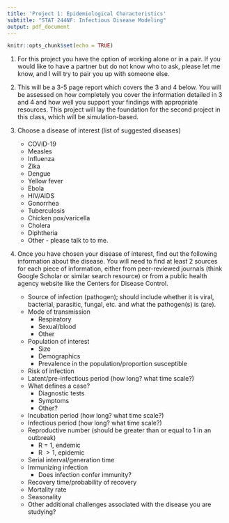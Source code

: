 ---
title: 'Project 1: Epidemiological Characteristics'
subtitle: "STAT 244NF: Infectious Disease Modeling"
output: pdf_document
---

```{r setup, include=FALSE}
knitr::opts_chunk$set(echo = TRUE)
```

1. For this project you have the option of working alone or in a pair. If you would like to have a partner but do not know who to ask, please let me know, and I will try to pair you up with someone else.

2. This will be a 3-5 page report which covers the 3 and 4 below. You will be assessed on how completely you cover the information detailed in 3 and 4 and how well you support your findings with appropriate resources. This project will lay the foundation for the second project in this class, which will be simulation-based. 

3. Choose a disease of interest (list of suggested diseases)
    - COVID-19
    - Measles
    - Influenza
    - Zika
    - Dengue
    - Yellow fever
    - Ebola
    - HIV/AIDS
    - Gonorrhea 
    - Tuberculosis 
    - Chicken pox/varicella
    - Cholera
    - Diphtheria 
    - Other - please talk to to me.

4. Once you have chosen your disease of interest, find out the following information about the disease. You will need to find at least 2 sources for each piece of information, either from peer-reviewed journals (think Google Scholar or similar search resource) or from a public health agency website like the Centers for Disease Control.

    - Source of infection (pathogen); should include whether it is viral, bacterial, parasitic, fungal, etc. and what the pathogen(s) is (are).
    - Mode of transmission
      - Respiratory
      - Sexual/blood
      - Other
    - Population of interest
      - Size
      - Demographics
      - Prevalence in the population/proportion susceptible
    - Risk of infection
    - Latent/pre-infectious period (how long? what time scale?)
    - What defines a case?
      - Diagnostic tests
      - Symptoms
      - Other?
    - Incubation period (how long? what time scale?)
    - Infectious period (how long? what time scale?)
    - Reproductive number (should be greater than or equal to 1 in an outbreak)
      - R = 1, endemic
      - R $> 1$, epidemic
    - Serial interval/generation time
    - Immunizing infection
      - Does infection confer immunity?
    - Recovery time/probability of recovery
    - Mortality rate
    - Seasonality
    - Other additional challenges associated with the disease you are studying?
    
